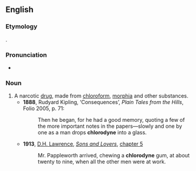 ==English==
{{wikipedia|Chlorodyne}}

===Etymology===
{{blend|chloroform|anodyne|lang=en}}.

===Pronunciation===
* {{IPA|/ˈklɒɹədaɪn/|lang=en}}

===Noun===
{{en-noun}}

# A narcotic [[drug]], made from [[chloroform]], [[morphia]] and other substances.
#* '''1888''', Rudyard Kipling, ‘Consequences’, ''Plain Tales from the Hills'', Folio 2005, p. 71:
#*: Then he began, for he had a good memory, quoting a few of the more important notes in the papers—slowly and one by one as a man drops '''chlorodyne''' into a glass.
#* '''1913''', [[w:D. H. Lawrence|D.H. Lawrence]], ''[[s:Sons_and_Lovers|Sons and Lovers]]'', [[s:Sons and Lovers/Chapter V|chapter 5]]
#*: Mr. Pappleworth arrived, chewing a '''chlorodyne''' gum, at about twenty to nine, when all the other men were at work.